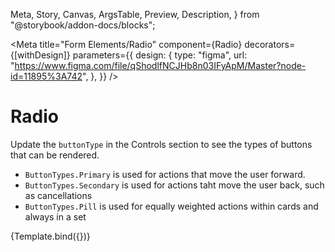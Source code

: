   Meta,
  Story,
  Canvas,
  ArgsTable,
  Preview,
  Description,
} from "@storybook/addon-docs/blocks";


<Meta
  title="Form Elements/Radio"
  component={Radio}
  decorators={[withDesign]}
  parameters={{
    design: {
      type: "figma",
      url:
        "https://www.figma.com/file/qShodlfNCJHb8n03IFyApM/Master?node-id=11895%3A742",
    },
  }}
/>


# Radio

<Description of={Radio} />

Update the `buttonType` in the Controls section to see the types of buttons
that can be rendered.

- `ButtonTypes.Primary` is used for actions that move the user forward.
- `ButtonTypes.Secondary` is used for actions taht move the user back, such as cancellations
- `ButtonTypes.Pill` is used for equally weighted actions within cards and always in a set

<Preview withToolbar>
  <Story
    name="Radio"
    args={{
      labelText: "Test Label",
    }}
  >
    {Template.bind({})}
  </Story>
</Preview>

<ArgsTable story="Radio" />
